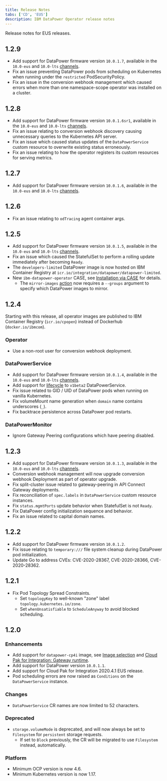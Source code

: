 ```yaml
---
title: Release Notes
tabs: ['CD', 'EUS']
description: IBM DataPower Operator release notes
---
```


<PageDescription>

Release notes for EUS releases.

</PageDescription>

## 1.2.9

- Add support for DataPower firmware version `10.0.1.7`, available in the `10.0-eus` and `10.0-lts` [channels](/apis/datapowerservice/v1beta2#channels).
- Fix an issue preventing DataPower pods from scheduling on Kubernetes when running under the `restricted` PodSecurityPolicy.
- Fix an issue in the conversion webhook management which caused errors when more than one namespace-scope operator was installed on a cluster.

## 1.2.8

- Add support for DataPower firmware version `10.0.1.6sr1`, available in the `10.0-eus` and `10.0-lts` [channels](/apis/datapowerservice/v1beta2#channels).
- Fix an issue relating to conversion webhook discovery causing unnecessary queries to the Kubernetes API server.
- Fix an issue which caused status updates of the `DataPowerService` custom resource to overwrite existing status erroneously.
- Fix an issue relating to how the operator registers its custom resources for serving metrics.

## 1.2.7

- Add support for DataPower firmware version `10.0.1.6`, available in the `10.0-eus` and `10.0-lts` [channels](/apis/datapowerservice/v1beta2#channels).

## 1.2.6

- Fix an issue relating to `odTracing` agent container args.

## 1.2.5

- Add support for DataPower firmware version `10.0.1.5`, available in the `10.0-eus` and `10.0-lts` [channels](/apis/datapowerservice/v1beta2#channels).
- Fix an issue which caused the StatefulSet to perform a rolling update immediately after becoming `Ready`.
- The `developers-limited` DataPower image is now hosted on IBM Container Registry at `icr.io/integration/datapower/datapower-limited`.
- New `ibm-datapower-operator` CASE, see [Installation via CASE](/install/case) for details.
  - The `mirror-images` [action](/install/case#4.-mirror-images) now requires a `--groups` argument to specify which DataPower images to mirror.

## 1.2.4

Starting with this release, all operator images are published to IBM Container Registry (`icr.io/cpopen`) instead of Dockerhub (`docker.io/ibmcom`).

### Operator

- Use a non-root user for conversion webhook deployment.

### DataPowerService

- Add support for DataPower firmware version `10.0.1.4`, available in the `10.0-eus` and `10.0-lts` [channels](/apis/datapowerservice/v1beta2#channels).
- Add support for [lifecycle](/apis/datapowerservice/v1beta2#lifecycle) to `v1beta2` DataPowerService.
- Fix issue related to GID / UID of DataPower pods when running on vanilla Kubernetes.
- Fix volumeMount name generation when `domain` name contains underscores (`_`).
- Fix backtrace persistence across DataPower pod restarts.

### DataPowerMonitor

- Ignore Gateway Peering configurations which have peering disabled.

## 1.2.3

- Add support for DataPower firmware version `10.0.1.3`, available in the `10.0-eus` and `10.0-lts` [channels](/apis/datapowerservice/v1beta2#channels).
- Conversion webhook management will now upgrade conversion webhook Deployment as part of operator upgrade.
- Fix split-cluster issue related to gateway-peering in API Connect Gateway deployments.
- Fix reconciliation of `spec.labels` in `DataPowerService` custom resource instances.
- Fix `status.mgmtPorts` update behavior when StatefulSet is not `Ready`.
- Fix DataPower config initialization sequence and behavior.
- Fix an issue related to capital domain names.

## 1.2.2

- Add support for DataPower firmware version `10.0.1.2`.
- Fix issue relating to `temporary:///` file system cleanup during DataPower pod initialization.
- Update Go to address CVEs: CVE-2020-28367, CVE-2020-28366, CVE-2020-28362.

## 1.2.1

- Fix Pod Topology Spread Constraints.
  - Set `topologyKey` to well-known "zone" label `topology.kubernetes.io/zone`.
  - Set `whenUnsatisfiable` to `ScheduleAnyway` to avoid blocked scheduling.

## 1.2.0

### Enhancements

- Add support for `datapower-cp4i` image, see [Image selection](/features/entitled-registry#image-selection) and [Cloud Pak for Integration: Gateway runtime](https://www.ibm.com/support/knowledgecenter/SS9H2Y_10.0/com.ibm.dp.doc/icp4i.html).
- Add support for DataPower version `10.0.1.1`.
- Add support for Cloud Pak for Integration 2020.4.1 EUS release.
- Pod scheduling errors are now raised as `Conditions` on the `DataPowerService` instance.

### Changes

- `DataPowerService` CR names are now limited to 52 characters.

### Deprecated

- `storage.volumeMode` is deprecated, and will now always be set to `Filesystem` for `persistent` storage requests.
  - If set to `Block` previously, the CR will be migrated to use `Filesystem` instead, automatically.

### Platform

- Minimum OCP version is now 4.6.
- Minimum Kubernetes version is now 1.17.
